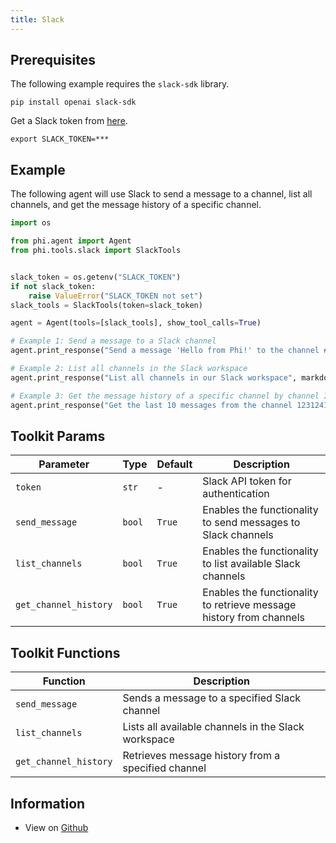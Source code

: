 ```yaml
---
title: Slack
---
```


## Prerequisites

The following example requires the `slack-sdk` library.

```shell
pip install openai slack-sdk
```

Get a Slack token from [here](https://api.slack.com/tutorials/tracks/getting-a-token).

```shell
export SLACK_TOKEN=***
```

## Example

The following agent will use Slack to send a message to a channel, list all channels, and get the message history of a specific channel.

```python cookbook/tools/slack_tools.py
import os

from phi.agent import Agent
from phi.tools.slack import SlackTools


slack_token = os.getenv("SLACK_TOKEN")
if not slack_token:
    raise ValueError("SLACK_TOKEN not set")
slack_tools = SlackTools(token=slack_token)

agent = Agent(tools=[slack_tools], show_tool_calls=True)

# Example 1: Send a message to a Slack channel
agent.print_response("Send a message 'Hello from Phi!' to the channel #general", markdown=True)

# Example 2: List all channels in the Slack workspace
agent.print_response("List all channels in our Slack workspace", markdown=True)

# Example 3: Get the message history of a specific channel by channel ID 
agent.print_response("Get the last 10 messages from the channel 1231241", markdown=True)

```

## Toolkit Params

| Parameter | Type | Default | Description |
|-----------|------|---------|-------------|
| `token` | `str` | - | Slack API token for authentication |
| `send_message` | `bool` | `True` | Enables the functionality to send messages to Slack channels |
| `list_channels` | `bool` | `True` | Enables the functionality to list available Slack channels |
| `get_channel_history` | `bool` | `True` | Enables the functionality to retrieve message history from channels |

## Toolkit Functions

| Function | Description |
|----------|-------------|
| `send_message` | Sends a message to a specified Slack channel |
| `list_channels` | Lists all available channels in the Slack workspace |
| `get_channel_history` | Retrieves message history from a specified channel |


## Information

- View on [Github](https://github.com/phidatahq/phidata/blob/main/phi/tools/slack.py)
